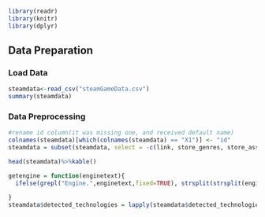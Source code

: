 
```r
library(readr)
library(knitr)
library(dplyr)
```


## Data Preparation

### Load Data
```r
steamdata<-read_csv("steamGameData.csv")
summary(steamdata)
```

### Data Preprocessing
```r
#rename id column(it was missing one, and received default name)
colnames(steamdata)[which(colnames(steamdata) == "X1")] <- "id"
steamdata = subset(steamdata, select = -c(link, store_genres, store_asset_mod_time))

head(steamdata)%>%kable()

getengine = function(enginetext){
  ifelse(grepl("Engine.",enginetext,fixed=TRUE), strsplit(strsplit(enginetext, split = ";")[[1]][1], split = "Engine.")[[1]][2] , "NA")
    
}
steamdata$detected_technologies = lapply(steamdata$detected_technologies,FUN = getengine)

```

